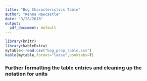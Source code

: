 ```yaml
---
title: "Bog Characteristics Table"
author: "Kenna Rewcastle"
date: "3/28/2018"
output:
  pdf_document: default
---
```


```r
library(knitr)
library(kableExtra)
mytable<-read.csv("bog_prop_table.csv")
kable(mytable,format="latex",booktabs=T)
```


### Further formatting the table entries and cleaning up the notation for units

\begin{tabular}{lrr}
\toprule
\textbf{Bog Characteristic} & \textbf{Site Level Mean} & \textbf{Standard Deviation}\\
\midrule
Distance from nearest blueberry shrub (m) & 1.98 & 3.62\\
Distance from nearest spruce tree (m) & 0.97 & 0.57\\
Percent water saturation (\%) & 62.42 & 17.99\\
pH & 3.07 & 0.12\\
peat C:N (mass ratio) & 30.26 & 1.40\\
Dissolved organic C (mg C g$^{-1}$ dry peat) & 2.15 & 0.40\\
Microbial biomass C (mg C g$^{-1}$ dry peat) & 2.28 & 0.64\\
Potential C enzyme activity (nmol g$^{-1}$ dry peat h$^{-1}$) & 1046.57 & 362.97\\
Potential nutrient enzyme activity (nmol g$^{-1}$ dry peat h$^{-1}$) & 626.07 & 208.10\\
\bottomrule
\end{tabular}